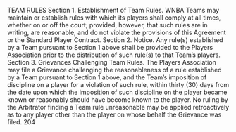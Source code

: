 TEAM RULES
Section 1. Establishment of Team Rules.
WNBA Teams may maintain or establish rules with which its players shall
comply at all times, whether on or off the court; provided, however, that such rules are in
writing, are reasonable, and do not violate the provisions of this Agreement or the Standard
Player Contract.
Section 2. Notice.
Any rule(s) established by a Team pursuant to Section 1 above shall be provided
to the Players Association prior to the distribution of such rule(s) to that Team's players.
Section 3. Grievances Challenging Team Rules.
The Players Association may file a Grievance challenging the reasonableness of a
rule established by a Team pursuant to Section 1 above, and the Team's imposition of discipline
on a player for a violation of such rule, within thirty (30) days from the date upon which the
imposition of such discipline on the player became known or reasonably should have become
known to the player. No ruling by the Arbitrator finding a Team rule unreasonable may be
applied retroactively as to any player other than the player on whose behalf the Grievance was
filed.
204